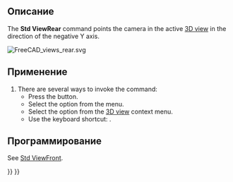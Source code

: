 <languages/>

{{Docnav/ru
|[[Std_ViewRight/ru|Команда "Справа"]]
|[[Std_ViewBottom/ru|Команда "Снизу"]]
|[[Std_View_Menu/ru|Меню "Вид"]]
|IconL=Std_ViewRight.svg
|IconR=Std_ViewBottom.svg
|IconC=Freecad.svg
}}

{{GuiCommand/ru
|Name/ru=Сзади
|Name=Std_ViewRear
|MenuLocation=Вид → Стандартные виды‏‎ → Сзади
|Workbenches=Все
|Shortcut={{KEY|4}}
|SeeAlso=[[Std_ViewBottom/ru|Снизу]], [[Std_ViewLeft/ru|Слева]]
}}

<span id="Description"></span>
==Описание==

The '''Std ViewRear''' command points the camera in the active [[3D_view|3D view]] in the direction of the negative Y axis.

[[Image:FreeCAD_views_rear.svg]]
{{Caption|Arrow 4 points in the direction of the rear view}}

<span id="Usage"></span>
==Применение==

# There are several ways to invoke the command:
#* Press the {{Button|[[Image:Std_ViewRear.svg|16px]] [[Std_ViewRear|Rear]]}} button.
#* Select the {{MenuCommand|View → Standard views → [[Image:Std_ViewRear.svg|16px]] Rear}} option from the menu.
#* Select the {{MenuCommand|Standard views → [[Image:Std_ViewRear.svg|16px]] Rear}} option from the [[3D_view|3D view]] context menu.
#* Use the keyboard shortcut: {{KEY|4}}.

<span id="Scripting"></span>
==Программирование==

See [[Std_ViewFront#Scripting|Std ViewFront]].


{{Docnav/ru
|[[Std_ViewRight/ru|Команда "Справа"]]
|[[Std_ViewBottom/ru|Команда "Снизу"]]
|[[Std_View_Menu/ru|Меню "Вид"]]
|IconL=Std_ViewRight.svg
|IconR=Std_ViewBottom.svg
|IconC=Freecad.svg
}}

{{Std_Base_navi{{#translation:}}}}
{{Userdocnavi{{#translation:}}}}